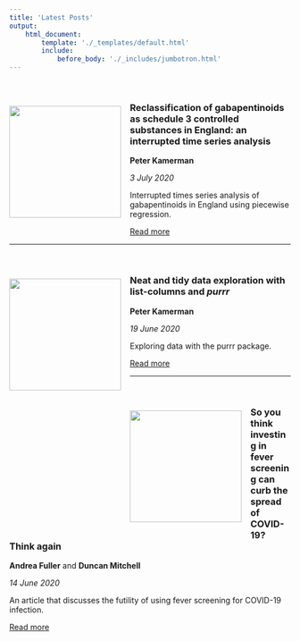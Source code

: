 ```yaml
---
title: 'Latest Posts'
output:
    html_document:
        template: './_templates/default.html'
        include:
            before_body: './_includes/jumbotron.html'
---
```


<br>

![](./images/posts/2020-07-03-piecewise-regression/post-image.jpg){ style="float:left;margin-left:auto;margin-right:auto;padding:16px 16px 20px 0px;" width=200px }

### Reclassification of gabapentinoids as schedule 3 controlled substances in England: an interrupted time series analysis

**Peter Kamerman**

_3 July 2020_

Interrupted times series analysis of gabapentinoids in England using piecewise regression.

<a class="btn btn-primary" href="https://www.painblogr.org/2020-07-03-piecewise-regression.html" target="_blank">Read more <i class="fa fa-arrow-circle-o-right fa-2x" style="vertical-align: middle;" aria-hidden="true"></i></a><br>

****

<br>

![](./images/posts/2020-06-19-purring-through-exploratory-analyses/post-image.jpg){ style="float:left;margin-left:auto;margin-right:auto;padding:16px 16px 20px 0px;" width=200px }

### Neat and tidy data exploration with list-columns and <em>purrr</em>

**Peter Kamerman**

_19 June 2020_

Exploring data with the purrr package.

<a class="btn btn-primary" href="https://www.painblogr.org/2020-06-19-purring-through-exploratory-analyses.html" target="_blank">Read more <i class="fa fa-arrow-circle-o-right fa-2x" style="vertical-align: middle;" aria-hidden="true"></i></a><br>

****

<br>

![](./images/posts/2020-06-14-covid-fevers/post-image.jpg){ style="float:left;margin-left:auto;margin-right:auto;padding:16px 16px 20px 0px;" width=200px }

### So you think investing in fever screening can curb the spread of COVID-19? Think again

**Andrea Fuller** and **Duncan Mitchell**

_14 June 2020_

An article that discusses the futility of using fever screening for COVID-19 infection.

<a class="btn btn-primary" href="https://www.painblogr.org/2020-06-14-covid-fevers.html" target="_blank">Read more <i class="fa fa-arrow-circle-o-right fa-2x" style="vertical-align: middle;" aria-hidden="true"></i></a><br>

